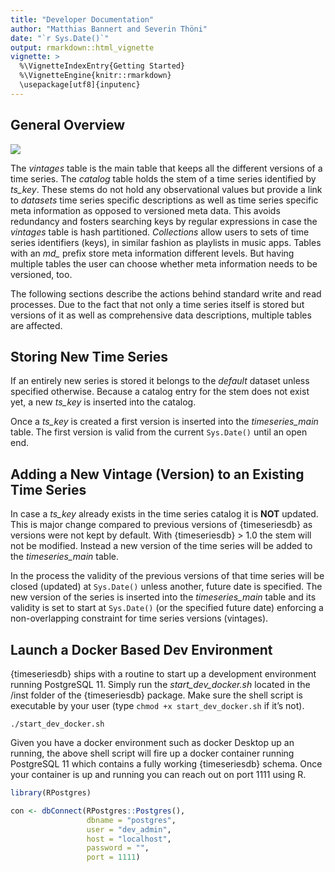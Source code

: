 ```yaml
---
title: "Developer Documentation"
author: "Matthias Bannert and Severin Thöni"
date: "`r Sys.Date()`"
output: rmarkdown::html_vignette
vignette: >
  %\VignetteIndexEntry{Getting Started}
  %\VignetteEngine{knitr::rmarkdown}
  \usepackage[utf8]{inputenc}
---
```


## General Overview


![](timeseriesdb_1_0.png)

The *vintages* table is the main table that keeps all the different versions of a time series. The *catalog* table holds the stem of a time series identified by *ts_key*. These stems do not hold any observational values but provide a link to *datasets* time series specific descriptions as well as time series specific meta information as opposed to versioned meta data. This avoids redundancy and fosters searching keys by regular expressions in case the *vintages* table is hash partitioned. *Collections* allow users to sets of time series identifiers (keys), in similar fashion as playlists in music apps. Tables with an *md_* prefix store meta information different levels. But having multiple tables the user can choose whether meta information needs to be versioned, too. 

The following sections describe the actions behind standard write and read processes. Due to the fact that not only a time series itself is stored but versions of it as well as comprehensive data descriptions, multiple tables are affected. 


## Storing New Time Series

If an entirely new series is stored it belongs to the *default* dataset unless specified otherwise. Because a catalog entry for the stem does not exist yet, a new *ts_key* is inserted into the catalog. 

Once a *ts_key* is created a first version is inserted into the *timeseries_main* table. The first version is valid from the current ```Sys.Date()``` until an open end. 

## Adding a New Vintage (Version) to an Existing Time Series

In case a *ts_key* already exists in the time series catalog it is **NOT** updated. This is major change compared to previous versions of {timeseriesdb} as versions were not kept by default. With {timeseriesdb} > 1.0 the stem will not be modified. Instead a new version of the time series will be added to the *timeseries_main* table. 

In the process the validity of the previous versions of that time series will be closed (updated) at ```Sys.Date()``` unless another, future date is specified. The new version of the series is inserted into the *timeseries_main* table and its validity is set to start at ```Sys.Date()``` (or the specified future date) enforcing a non-overlapping constraint for time series versions (vintages).

## Launch a Docker Based Dev Environment

{timeseriesdb} ships with a routine to start up a development environment running 
PostgreSQL 11. Simply run the *start_dev_docker.sh* located in the /inst folder of the {timeseriesdb} package. Make sure the shell script is executable by your user (type ```chmod +x start_dev_docker.sh``` if it's not). 

```
./start_dev_docker.sh
```

Given you have a docker environment such as docker Desktop up an running, the above
shell script will fire up a docker container running PostgreSQL 11 which contains a fully working {timeseriesdb} schema. Once your container is up and running you can reach out on port 1111 using R. 

```r
library(RPostgres)

con <- dbConnect(RPostgres::Postgres(),
                 dbname = "postgres",
                 user = "dev_admin",
                 host = "localhost",
                 password = "",
                 port = 1111)
```

















